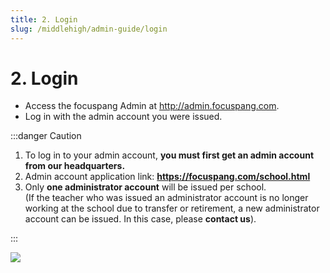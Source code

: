 ```yaml
---
title: 2. Login
slug: /middlehigh/admin-guide/login
---
```



# 2. Login

- Access the focuspang Admin at http://admin.focuspang.com.
- Log in with the admin account you were issued.

:::danger Caution

1. To log in to your admin account, **you must first get an admin account from our headquarters.**
2. Admin account application link: **https://focuspang.com/school.html**
3. Only **one administrator account** will be issued per school.\
   (If the teacher who was issued an administrator account is no longer working at the school due to transfer or retirement, a new administrator account can be issued. In this case, please **contact us**).

:::

<Image src="/img/en/elementary/admin/02-01.jpg" size="lg" />
